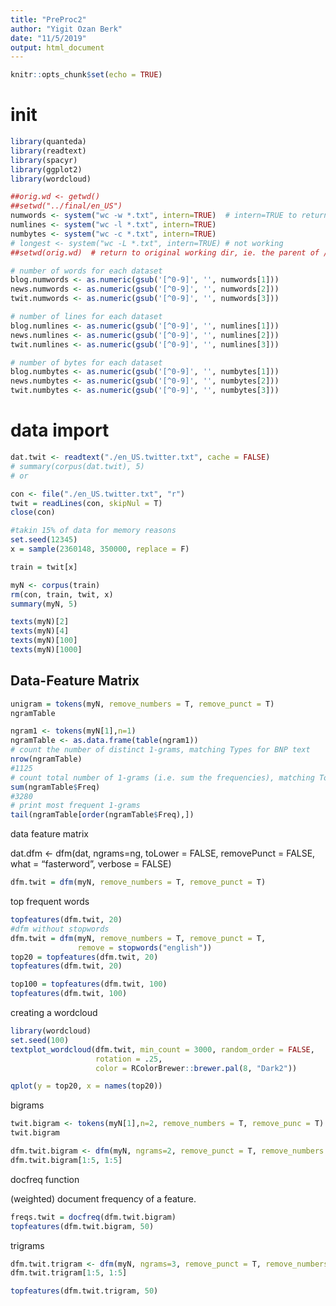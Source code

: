 ```yaml
---
title: "PreProc2"
author: "Yigit Ozan Berk"
date: "11/5/2019"
output: html_document
---
```


```r
knitr::opts_chunk$set(echo = TRUE)
```

# init

```r
library(quanteda)
library(readtext)
library(spacyr)
library(ggplot2)
library(wordcloud)
```


```r

##orig.wd <- getwd()
##setwd("../final/en_US")
numwords <- system("wc -w *.txt", intern=TRUE)  # intern=TRUE to return output  
numlines <- system("wc -l *.txt", intern=TRUE)
numbytes <- system("wc -c *.txt", intern=TRUE)
# longest <- system("wc -L *.txt", intern=TRUE) # not working
##setwd(orig.wd)  # return to original working dir, ie. the parent of /final

# number of words for each dataset
blog.numwords <- as.numeric(gsub('[^0-9]', '', numwords[1]))
news.numwords <- as.numeric(gsub('[^0-9]', '', numwords[2]))
twit.numwords <- as.numeric(gsub('[^0-9]', '', numwords[3]))

# number of lines for each dataset
blog.numlines <- as.numeric(gsub('[^0-9]', '', numlines[1]))
news.numlines <- as.numeric(gsub('[^0-9]', '', numlines[2]))
twit.numlines <- as.numeric(gsub('[^0-9]', '', numlines[3]))

# number of bytes for each dataset
blog.numbytes <- as.numeric(gsub('[^0-9]', '', numbytes[1]))
news.numbytes <- as.numeric(gsub('[^0-9]', '', numbytes[2]))
twit.numbytes <- as.numeric(gsub('[^0-9]', '', numbytes[3]))
```

# data import
```r
dat.twit <- readtext("./en_US.twitter.txt", cache = FALSE)
# summary(corpus(dat.twit), 5)
# or 

con <- file("./en_US.twitter.txt", "r") 
twit = readLines(con, skipNul = T)
close(con)

#takin 15% of data for memory reasons
set.seed(12345)
x = sample(2360148, 350000, replace = F)

train = twit[x]

myN <- corpus(train)
rm(con, train, twit, x)
summary(myN, 5)
```


```r
texts(myN)[2]
texts(myN)[4]
texts(myN)[100]
texts(myN)[1000]
```

## Data-Feature Matrix

```r
unigram = tokens(myN, remove_numbers = T, remove_punct = T)
ngramTable
```

```r
ngram1 <- tokens(myN[1],n=1)
ngramTable <- as.data.frame(table(ngram1))
# count the number of distinct 1-grams, matching Types for BNP text
nrow(ngramTable)
#1125
# count total number of 1-grams (i.e. sum the frequencies), matching Tokens
sum(ngramTable$Freq)
#3280
# print most frequent 1-grams
tail(ngramTable[order(ngramTable$Freq),])
```

data feature matrix

dat.dfm <- dfm(dat, ngrams=ng, toLower = FALSE, removePunct = FALSE, what = "fasterword", verbose = FALSE)
```r
dfm.twit = dfm(myN, remove_numbers = T, remove_punct = T)
```


top frequent words

```r
topfeatures(dfm.twit, 20)
#dfm without stopwords
dfm.twit = dfm(myN, remove_numbers = T, remove_punct = T,
               remove = stopwords("english"))
top20 = topfeatures(dfm.twit, 20)
topfeatures(dfm.twit, 20)
```

```r
top100 = topfeatures(dfm.twit, 100)
topfeatures(dfm.twit, 100)
```

creating a wordcloud
```r
library(wordcloud)
set.seed(100)
textplot_wordcloud(dfm.twit, min_count = 3000, random_order = FALSE,
                   rotation = .25,
                   color = RColorBrewer::brewer.pal(8, "Dark2"))
```

```r
qplot(y = top20, x = names(top20))
```


bigrams
```r
twit.bigram <- tokens(myN[1],n=2, remove_numbers = T, remove_punc = T)
twit.bigram
```

```r
dfm.twit.bigram <- dfm(myN, ngrams=2, remove_punct = T, remove_numbers = T, concatenator = " ", remove = stopwords("english"), verbose = T)
dfm.twit.bigram[1:5, 1:5]
```



docfreq function

(weighted) document frequency of a feature.

```r
freqs.twit = docfreq(dfm.twit.bigram)
topfeatures(dfm.twit.bigram, 50)
```

trigrams

```r
dfm.twit.trigram <- dfm(myN, ngrams=3, remove_punct = T, remove_numbers = T)
dfm.twit.trigram[1:5, 1:5]
```

```r
topfeatures(dfm.twit.trigram, 50)
```

